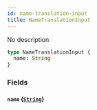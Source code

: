 ```yaml
---
id: name-translation-input
title: NameTranslationInput
---
```


No description

```graphql
type NameTranslationInput {
  name: String
}
```

### Fields

#### `name` ([`String`](/api-reference/scalars/string.mdx))
